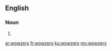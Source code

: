 ==English==

===Noun===
{{head|en}}

# {{plural of|wowzer}}

[[ar:wowzers]]
[[fr:wowzers]]
[[ku:wowzers]]
[[my:wowzers]]